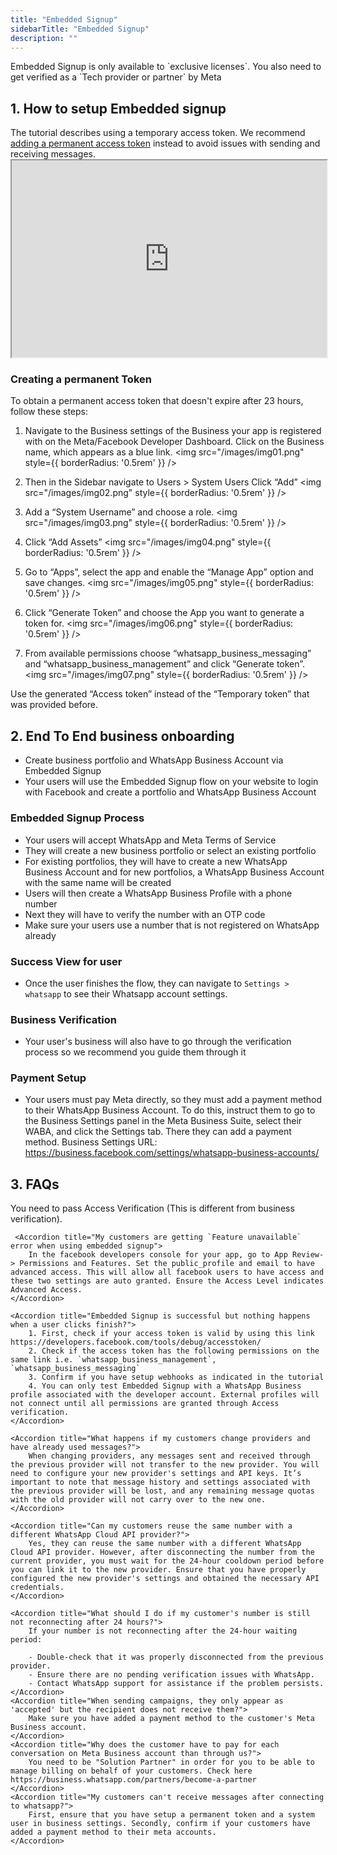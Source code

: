 ```yaml
---
title: "Embedded Signup"
sidebarTitle: "Embedded Signup"
description: ""
---
```


<Info>
    Embedded Signup is only available to `exclusive licenses`. You also need to get verified as a `Tech provider or partner` by Meta
</Info>

## 1. How to setup Embedded signup
<Warning>
    The tutorial describes using a temporary access token. We recommend <a href="/addons/embedded-signup#creating-a-permanent-token">adding a permanent access token</a> instead to avoid issues with sending and receiving messages.
</Warning>

<iframe height="315" width="100%" src="https://www.youtube.com/embed/Lkh4w6Hh3lY?si=1-7zKsw47tOdNJQ6"> </iframe>

### Creating a permanent Token
To obtain a permanent access token that doesn't expire after 23 hours, follow these steps:

1. Navigate to the Business settings of the Business your app is registered with on the Meta/Facebook Developer Dashboard. Click on the Business name, which appears as a blue link.
<img src="/images/img01.png" style={{ borderRadius: '0.5rem' }} />

2. Then in the Sidebar navigate to Users > System Users Click “Add” 
<img src="/images/img02.png" style={{ borderRadius: '0.5rem' }} />

3. Add a “System Username” and choose a role. 
<img src="/images/img03.png" style={{ borderRadius: '0.5rem' }} />

4. Click “Add Assets” 
<img src="/images/img04.png" style={{ borderRadius: '0.5rem' }} />

5. Go to “Apps”, select the app and enable the “Manage App” option and save changes. 
<img src="/images/img05.png" style={{ borderRadius: '0.5rem' }} />

6. Click “Generate Token” and choose the App you want to generate a token for. 
<img src="/images/img06.png" style={{ borderRadius: '0.5rem' }} />

7. From available permissions choose “whatsapp_business_messaging” and “whatsapp_business_management” and click “Generate token”. 
<img src="/images/img07.png" style={{ borderRadius: '0.5rem' }} />

Use the generated “Access token” instead of the “Temporary token” that was provided before. 

## 2. End To End business onboarding
- Create business portfolio and WhatsApp Business Account via Embedded Signup
- Your users will use the Embedded Signup flow on your website to login with Facebook and create a portfolio and WhatsApp Business Account
 
### Embedded Signup Process
- Your users will accept WhatsApp and Meta Terms of Service
- They will create a new business portfolio or select an existing portfolio
- For existing portfolios, they will have to create a new WhatsApp Business Account and for new portfolios, a WhatsApp Business Account with the same name will be created
- Users will then create a WhatsApp Business Profile with a phone number
- Next they will have to verify the number with an OTP code
- Make sure your users use a number that is not registered on WhatsApp already

### Success View for user
- Once the user finishes the flow, they can navigate to `Settings > whatsapp` to see their Whatsapp account settings.

### Business Verification
- Your user's business will also have to go through the verification process so we recommend you guide them through it

### Payment Setup
- Your users must pay Meta directly, so they must add a payment method to their WhatsApp Business Account. To do this, instruct them to go to the Business Settings panel in the Meta Business Suite, select their WABA, and click the Settings tab. There they can add a payment method.
Business Settings URL: https://business.facebook.com/settings/whatsapp-business-accounts/

## 3. FAQs
<AccordionGroup>
    <Accordion title="What are the requirements to be a Tech provider?">
        You need to pass Access Verification (This is different from business verification).
    </Accordion>

     <Accordion title="My customers are getting `Feature unavailable` error when using embedded signup">
        In the facebook developers console for your app, go to App Review-> Permissions and Features. Set the public_profile and email to have advanced access. This will allow all facebook users to have access and these two settings are auto granted. Ensure the Access Level indicates Advanced Access.
    </Accordion>

    <Accordion title="Embedded Signup is successful but nothing happens when a user clicks finish?">
        1. First, check if your access token is valid by using this link https://developers.facebook.com/tools/debug/accesstoken/
        2. Check if the access token has the following permissions on the same link i.e. `whatsapp_business_management`, `whatsapp_business_messaging`
        3. Confirm if you have setup webhooks as indicated in the tutorial
        4. You can only test Embedded Signup with a WhatsApp Business profile associated with the developer account. External profiles will not connect until all permissions are granted through Access verification.
    </Accordion>

    <Accordion title="What happens if my customers change providers and have already used messages?">
        When changing providers, any messages sent and received through the previous provider will not transfer to the new provider. You will need to configure your new provider's settings and API keys. It’s important to note that message history and settings associated with the previous provider will be lost, and any remaining message quotas with the old provider will not carry over to the new one.
    </Accordion>

    <Accordion title="Can my customers reuse the same number with a different WhatsApp Cloud API provider?">
        Yes, they can reuse the same number with a different WhatsApp Cloud API provider. However, after disconnecting the number from the current provider, you must wait for the 24-hour cooldown period before you can link it to the new provider. Ensure that you have properly configured the new provider's settings and obtained the necessary API credentials.
    </Accordion>

    <Accordion title="What should I do if my customer's number is still not reconnecting after 24 hours?">
        If your number is not reconnecting after the 24-hour waiting period:

        - Double-check that it was properly disconnected from the previous provider.
        - Ensure there are no pending verification issues with WhatsApp.
        - Contact WhatsApp support for assistance if the problem persists.
    </Accordion>
    <Accordion title="When sending campaigns, they only appear as 'accepted' but the recipient does not receive them?">
        Make sure you have added a payment method to the customer's Meta Business account.
    </Accordion>
    <Accordion title="Why does the customer have to pay for each conversation on Meta Business account than through us?">
        You need to be "Solution Partner" in order for you to be able to manage billing on behalf of your customers. Check here https://business.whatsapp.com/partners/become-a-partner
    </Accordion>
    <Accordion title="My customers can't receive messages after connecting to whatsapp?">
        First, ensure that you have setup a permanent token and a system user in business settings. Secondly, confirm if your customers have added a payment method to their meta accounts.
    </Accordion>
</AccordionGroup>